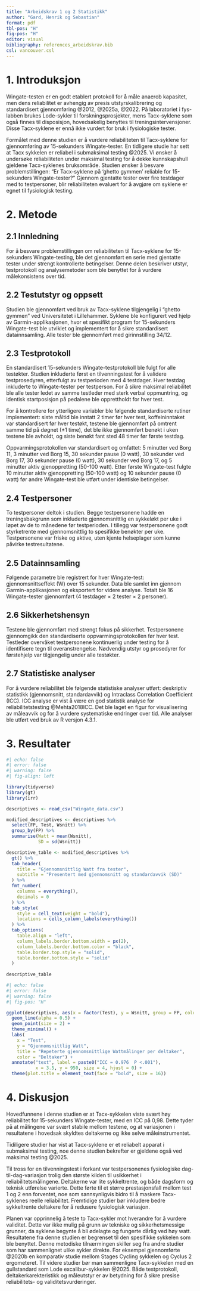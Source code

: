 ```yaml
---
title: "Arbeidskrav 1 og 2 Statistikk"
author: "Gard, Henrik og Sebastian"
format: pdf
tbl-pos: "H"
fig-pos: "H"
editor: visual
bibliography: references_arbeidskrav.bib
csl: vancouver.csl
---
```


# 1. Introduksjon

Wingate-testen er en godt etablert protokoll for å måle anaerob kapasitet, men dens reliabilitet er avhengig av presis utstyrskalibrering og standardisert gjennomføring @2012, @2025a, @2022. På laboratoriet i fys-labben brukes Lode-sykler til forskningsprosjekter, mens Tacx-syklene som også finnes til disposisjon, hovedsakelig benyttes til treningsintervensjoner. Disse Tacx-syklene er ennå ikke vurdert for bruk i fysiologiske tester.

Formålet med denne studien er å vurdere reliabiliteten til Tacx-syklene for gjennomføring av 15-sekunders Wingate-tester. En tidligere studie har sett at Tacx sykkelen er reliabel i submaksimal testing @2025. Vi ønsker å undersøke reliabiliteten under maksimal testing for å dekke kunnskapshull gjeldene Tacx-syklenes bruksområde. Studien ønsker å besvare problemstillingen: "Er Tacx-syklene på 'ghetto gymmen' reliable for 15-sekunders Wingate-tester?" Gjennom gjentatte tester over fire testdager med to testpersoner, blir reliabiliteten evaluert for å avgjøre om syklene er egnet til fysiologisk testing.

# 2. Metode

## 2.1 Innledning

For å besvare problemstillingen om reliabiliteten til Tacx-syklene for 15-sekunders Wingate-testing, ble det gjennomført en serie med gjentatte tester under strengt kontrollerte betingelser. Denne delen beskriver utstyr, testprotokoll og analysemetoder som ble benyttet for å vurdere målekonsistens over tid.

## 2.2 Testutstyr og oppsett

Studien ble gjennomført ved bruk av Tacx-syklene tilgjengelig i "ghetto gymmen" ved Universitetet i Lillehammer. Syklene ble konfigurert ved hjelp av Garmin-applikasjonen, hvor et spesifikt program for 15-sekunders Wingate-test ble utviklet og implementert for å sikre standardisert datainnsamling. Alle tester ble gjennomført med girinnstilling 34/12.

## 2.3 Testprotokoll

En standardisert 15-sekunders Wingate-testprotokoll ble fulgt for alle testøkter. Studien inkluderte først en tilvenningstest for å validere testprosedyren, etterfulgt av testperioden med 4 testdager. Hver testdag inkluderte to Wingate-tester per testperson. For å sikre maksimal reliabilitet ble alle tester ledet av samme testleder med sterk verbal oppmuntring, og identisk startposisjon på pedalene ble opprettholdt for hver test.

For å kontrollere for ytterligere variabler ble følgende standardiserte rutiner implementert: siste måltid ble inntatt 2 timer før hver test, koffeininntaket var standardisert før hver testøkt, testene ble gjennomført på omtrent samme tid på døgnet (±1 time), det ble ikke gjennomført benøkt i uken testene ble avholdt, og siste benøkt fant sted 48 timer før første testdag.

Oppvarmingsprotokollen var standardisert og omfattet: 5 minutter ved Borg 11, 3 minutter ved Borg 15, 30 sekunder pause (0 watt), 30 sekunder ved Borg 17, 30 sekunder pause (0 watt), 30 sekunder ved Borg 17, og 5 minutter aktiv gjenoppretting (50-100 watt). Etter første Wingate-test fulgte 10 minutter aktiv gjenoppretting (50-100 watt) og 10 sekunder pause (0 watt) før andre Wingate-test ble utført under identiske betingelser.

## 2.4 Testpersoner

To testpersoner deltok i studien. Begge testpersonene hadde en treningsbakgrunn som inkluderte gjennomsnittlig en sykkeløkt per uke i løpet av de to månedene før testperioden. I tillegg var testpersonene godt styrketrente med gjennomsnittlig to spesifikke benøkter per uke. Testpersonene var friske og aktive, uten kjente helseplager som kunne påvirke testresultatene.

## 2.5 Datainnsamling

Følgende parametre ble registrert for hver Wingate-test: gjennomsnittseffekt (W) over 15 sekunder. Data ble samlet inn gjennom Garmin-applikasjonen og eksportert for videre analyse. Totalt ble 16 Wingate-tester gjennomført (4 testdager × 2 tester × 2 personer).

## 2.6 Sikkerhetshensyn

Testene ble gjennomført med strengt fokus på sikkerhet. Testpersonene gjennomgikk den standardiserte oppvarmingsprotokollen før hver test. Testleder overvåket testpersonene kontinuerlig under testing for å identifisere tegn til overanstrengelse. Nødvendig utstyr og prosedyrer for førstehjelp var tilgjengelig under alle testøkter.

## 2.7 Statistiske analyser

For å vurdere reliabilitet ble følgende statistiske analyser utført: deskriptiv statistikk (gjennomsnitt, standardavvik) og Intraclass Correlation Coefficient (ICC). ICC analyse er vist å være en god statistik analyse for reliabilitetstesting @Mehta2018ICC. Det ble laget en figur for visualisering av måleavvik og for å vurdere systematiske endringer over tid. Alle analyser ble utført ved bruk av R versjon 4.3.1.

# 3. Resultater

```r
#| echo: false
#| error: false
#| warning: false
#| fig-align: left

library(tidyverse)
library(gt)
library(irr)

descriptives <- read_csv("Wingate_data.csv")

modified_descriptives <- descriptives %>% 
  select(FP, Test, Wsnitt) %>% 
  group_by(FP) %>% 
  summarise(Watt = mean(Wsnitt),
            SD = sd(Wsnitt))

descriptive_table <- modified_descriptives %>% 
  gt() %>% 
  tab_header(
    title = "Gjennomsnittlig Watt fra tester",
    subtitle = "Presentert med gjennomsnitt og standardavvik (SD)"
  ) %>% 
  fmt_number(
    columns = everything(),
    decimals = 0
  ) %>% 
  tab_style(
    style = cell_text(weight = "bold"),
    locations = cells_column_labels(everything())
  ) %>% 
  tab_options(
    table.align = "left",
    column_labels.border.bottom.width = px(2),
    column_labels.border.bottom.color = "black",
    table.border.top.style = "solid",
    table.border.bottom.style = "solid"
  )
  
descriptive_table

```

```r
#| echo: false
#| error: false
#| warning: false
#| fig-pos: "H"

ggplot(descriptives, aes(x = factor(Test), y = Wsnitt, group = FP, color = factor(FP))) +
  geom_line(alpha = 0.5) +
  geom_point(size = 2) +
  theme_minimal() +
  labs(
    x = "Test",
    y = "Gjennomsnittlig Watt",
    title = "Repeterte gjennomsnittlige Wattmålinger per deltaker",
    color = "Deltaker") +
  annotate("text", label = paste0("ICC = 0.976  P <.001"),
           x = 3.5, y = 950, size = 4, hjust = 0) +
  theme(plot.title = element_text(face = "bold", size = 16))

```

# 4. Diskusjon

Hovedfunnene i denne studien er at Tacx-sykkelen viste svært høy reliabilitet for 15-sekunders Wingate-tester, med en ICC på 0,98. Dette tyder på at målingene var svært stabile mellom testene, og at variasjonen i resultatene i hovedsak skyldtes deltakerne og ikke selve måleinstrumentet.

Tidiligere studier har vist at Tacx-syklene er et reliabelt apparat i submaksimal testing, noe denne studien bekrefter er gjeldene også ved maksimal testing @2025.

Til tross for en tilvenningstest i forkant var testpersonenes fysiologiske dag-til-dag-variasjon trolig den største kilden til usikkerhet i reliabilitetsmålingene. Deltakerne var lite sykkeltrente, og både dagsform og teknisk utførelse varierte. Dette førte til et større prestasjonsfall mellom test 1 og 2 enn forventet, noe som sannsynligvis bidro til å maskere Tacx-syklenes reelle reliabilitet. Fremtidige studier bør inkludere bedre sykkeltrente deltakere for å redusere fysiologisk variasjon.

Planen var opprinnelig å teste to Tacx-sykler mot hverandre for å vurdere validitet. Dette var ikke mulig på grunn av tekniske og sikkerhetsmessige grunner, da syklene begynte å bli ødelagte og fungerte dårlig ved høy watt. Resultatene fra denne studien er begrenset til den spesifikke sykkelen som ble benyttet. Denne metodiske tilnærmingen skiller seg fra andre studier som har sammenlignet ulike sykler direkte. For eksempel gjennomførte @2020b en komparativ studie mellom Stages Cycling sykkelen og Cyclus 2 ergometeret. Til videre studier bør man sammenligne Tacx-sykkelen med en gullstandard som Lode excalibur-sykkelen @2025. Både testprotokoll, deltakerkarekteristikk og måleutstyr er av betydning for å sikre presise reliabilitets- og validitetsvurderinger.
